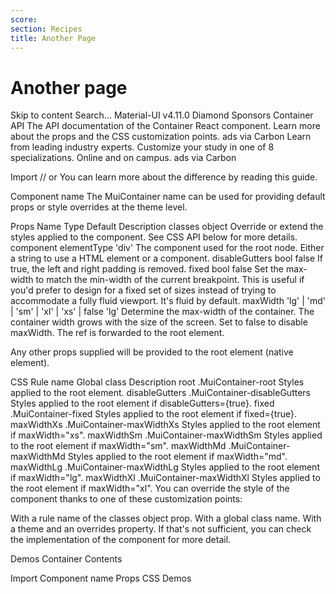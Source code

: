 ```yaml
---
score:
section: Recipes
title: Another Page
---
```


# Another page

Skip to content
Search…
Material-UI
v4.11.0
Diamond Sponsors
Container API
The API documentation of the Container React component. Learn more about the props and the CSS customization points.
ads via Carbon
Learn from leading industry experts. Customize your study in one of 8 specializations. Online and on campus.
ads via Carbon

Import
// or
You can learn more about the difference by reading this guide.

Component name
The MuiContainer name can be used for providing default props or style overrides at the theme level.

Props
Name	Type	Default	Description
classes	object		Override or extend the styles applied to the component. See CSS API below for more details.
component	elementType	'div'	The component used for the root node. Either a string to use a HTML element or a component.
disableGutters	bool	false	If true, the left and right padding is removed.
fixed	bool	false	Set the max-width to match the min-width of the current breakpoint. This is useful if you'd prefer to design for a fixed set of sizes instead of trying to accommodate a fully fluid viewport. It's fluid by default.
maxWidth	'lg'
| 'md'
| 'sm'
| 'xl'
| 'xs'
| false	'lg'	Determine the max-width of the container. The container width grows with the size of the screen. Set to false to disable maxWidth.
The ref is forwarded to the root element.

Any other props supplied will be provided to the root element (native element).

CSS
Rule name	Global class	Description
root	.MuiContainer-root	Styles applied to the root element.
disableGutters	.MuiContainer-disableGutters	Styles applied to the root element if disableGutters={true}.
fixed	.MuiContainer-fixed	Styles applied to the root element if fixed={true}.
maxWidthXs	.MuiContainer-maxWidthXs	Styles applied to the root element if maxWidth="xs".
maxWidthSm	.MuiContainer-maxWidthSm	Styles applied to the root element if maxWidth="sm".
maxWidthMd	.MuiContainer-maxWidthMd	Styles applied to the root element if maxWidth="md".
maxWidthLg	.MuiContainer-maxWidthLg	Styles applied to the root element if maxWidth="lg".
maxWidthXl	.MuiContainer-maxWidthXl	Styles applied to the root element if maxWidth="xl".
You can override the style of the component thanks to one of these customization points:

With a rule name of the classes object prop.
With a global class name.
With a theme and an overrides property.
If that's not sufficient, you can check the implementation of the component for more detail.

Demos
Container
Contents

Import
Component name
Props
CSS
Demos